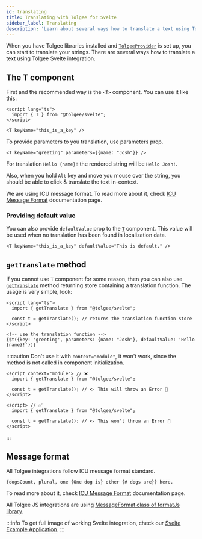 ```yaml
---
id: translating
title: Translating with Tolgee for Svelte
sidebar_label: Translating
description: 'Learn about several ways how to translate a text using Tolgee Svelte integration: T-component and getTranslate method.'
---
```


When you have Tolgee libraries installed and [`TolgeeProvider`](/docs/sdk/integrations/svelte/api#tolgeeprovider) is set
up, you can start to translate your strings.
There are several ways how to translate a text using Tolgee Svelte integration.

## The T component

First and the recommended way is the `<T>` component. You can use it like this:

```svelte
<script lang="ts">
  import { T } from "@tolgee/svelte";
</script>

<T keyName="this_is_a_key" />
```

To provide parameters to you translation, use parameters prop.

```svelte
<T keyName="greeting" parameters={{name: "Josh"}} />
```

For translation `Hello {name}!` the rendered string will be `Hello Josh!`.

Also, when you hold `Alt` key and move you mouse over the string, you should be able to click & translate the text
in-context.

We are using ICU message format. To read more about it, check
[ICU Message Format](/docs/icu-message-format) documentation page.

### Providing default value

You can also provide `defaultValue` prop to the [`T`](/docs/sdk/integrations/svelte/api#t-component) component. This value will be used when no translation
has been found in localization data.

```svelte
<T keyName="this_is_a_key" defaultValue="This is default." />
```

## `getTranslate` method

If you cannot use `T` component for some reason, then you can also use
[`getTranslate`](/docs/sdk/integrations/svelte/api#gettranslate-function) method returning store containing
a translation function. The usage is very simple, look:

```svelte
<script lang="ts">
  import { getTranslate } from "@tolgee/svelte";

  const t = getTranslate(); // returns the translation function store
</script>

<!-- use the translation function -->
{$t({key: 'greeting', parameters: {name: "Josh"}, defaultValue: 'Hello {name}!'})}
```

:::caution
Don't use it with `context="module"`, it won't work, since the method is not called in component initialization.

```
<script context="module"> // ❌
  import { getTranslate } from "@tolgee/svelte";

  const t = getTranslate(); // <- This will throw an Error 🚨
</script>
```

```
<script> // ✅
  import { getTranslate } from "@tolgee/svelte";

  const t = getTranslate(); // <- This won't throw an Error 🎉
</script>
```

:::

## Message format

All Tolgee integrations follow ICU message format standard.

`{dogsCount, plural, one {One dog is} other {# dogs are}} here.`

To read more about it, check
[ICU Message Format](/docs/icu-message-format) documentation page.

All Tolgee JS integrations are using [MessageFormat class of formatJs library](https://formatjs.io/docs/intl-messageformat/).

:::info
To get full image of working Svelte integration, check our [Svelte Example Application](https://github.com/tolgee/svelte-example).
:::
